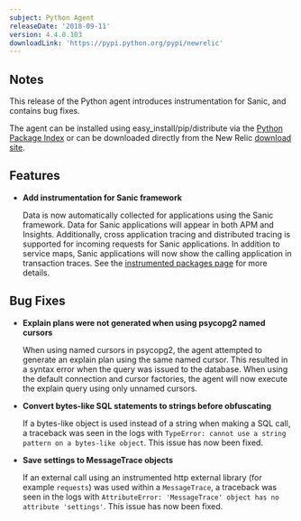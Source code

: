 ```yaml
---
subject: Python Agent
releaseDate: '2018-09-11'
version: 4.4.0.103
downloadLink: 'https://pypi.python.org/pypi/newrelic'
---
```


## Notes

This release of the Python agent introduces instrumentation for Sanic, and contains bug fixes.

The agent can be installed using easy_install/pip/distribute via the [Python Package Index](https://pypi.python.org/pypi/newrelic) or can be downloaded directly from the New Relic [download site](http://download.newrelic.com/python_agent/release).

## Features

* **Add instrumentation for Sanic framework**

  Data is now automatically collected for applications using the Sanic framework. Data for Sanic applications will appear in both APM and Insights. Additionally, cross application tracing and distributed tracing is supported for incoming requests for Sanic applications. In addition to service maps, Sanic applications will now show the calling application in transaction traces. See the [instrumented packages page](https://docs.newrelic.com/docs/agents/python-agent/getting-started/instrumented-python-packages) for more details.

## Bug Fixes

* **Explain plans were not generated when using psycopg2 named cursors**

  When using named cursors in psycopg2, the agent attempted to generate an explain plan using the same named cursor. This resulted in a syntax error when the query was issued to the database. When using the default connection and cursor factories, the agent will now execute the explain query using only unnamed cursors.
* **Convert bytes-like SQL statements to strings before obfuscating**

  If a bytes-like object is used instead of a string when making a SQL call, a traceback was seen in the logs with `TypeError: cannot use a string pattern on a bytes-like object`. This issue has now been fixed.
* **Save settings to MessageTrace objects**

  If an external call using an instrumented http external library (for example `requests`) was used within a `MessageTrace`, a traceback was seen in the logs with `AttributeError: 'MessageTrace' object has no attribute 'settings'`. This issue has now been fixed.
